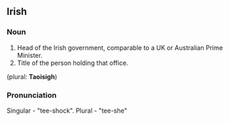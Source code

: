 ==Irish==
===Noun===
#Head of the Irish government, comparable to a UK or Australian Prime Minister.
#Title of the person holding that office.
(plural: '''Taoisigh''')

===Pronunciation===
Singular - "tee-shock".
Plural - "tee-she"